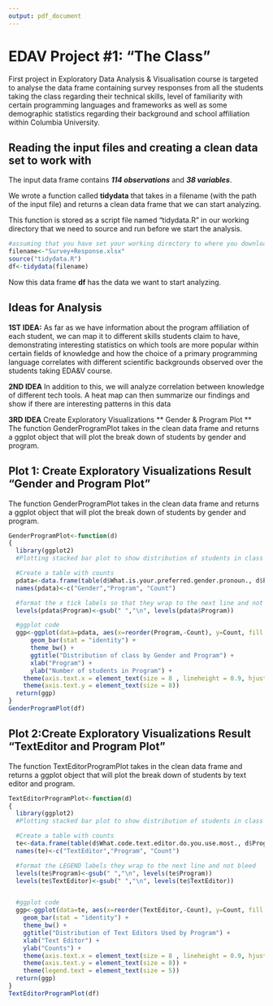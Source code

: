 ```yaml
---
output: pdf_document
---
```

# EDAV Project #1: "The Class"
First project in Exploratory Data Analysis &amp; Visualisation course is targeted to analyse the data frame containing survey responses from all the students taking the class regarding their technical skills, level of familiarity with certain programming languages and frameworks as well as some demographic statistics regarding their background and school affiliation within Columbia University.

## Reading the input files and creating a clean data set to work with
The input data frame contains ***114 observations*** and ***38 variables***.

We wrote a function called **tidydata** that takes in a filename (with the path of the input file) and returns a clean data frame that we can start analyzing.

This function is stored as a script file named "tidydata.R" in our working directory that we need to source and run before we start the analysis.

```r
#assuming that you have set your working directory to where you downloaded the input data
filename<-"Survey+Response.xlsx"
source("tidydata.R")
df<-tidydata(filename)
```
Now this data frame **df** has the data we want to start analyzing.

## Ideas for Analysis

**1ST IDEA:** As far as we have information about the program affiliation of each student, we can map it to different skills students claim to have, demonstrating interesting statistics on which tools are more popular within certain fields of knowledge and how the choice of a primary programming language correlates with different scientific backgrounds observed over the students taking EDA&V course.


**2ND IDEA** In addition to this, we will analyze correlation between knowledge of different tech tools. A heat map can then summarize our findings and show if there are interesting patterns in this data


**3RD IDEA** Create Exploratory Visualizations
** Gender & Program Plot **
The function GenderProgramPlot takes in the clean data frame and returns a ggplot object that will plot the break down of students by gender and program.



## Plot 1: Create Exploratory Visualizations Result "Gender and Program Plot"
The function GenderProgramPlot takes in the clean data frame and returns a ggplot object that will plot the break down of students by gender and program.


```r
GenderProgramPlot<-function(d)
{
  library(ggplot2)
  #Plotting stacked bar plot to show distribution of students in class by program and gender

  #Create a table with counts
  pdata<-data.frame(table(d$What.is.your.preferred.gender.pronoun., d$Program))
  names(pdata)<-c("Gender","Program", "Count")

  #format the x tick labels so that they wrap to the next line and not bleed
  levels(pdata$Program)<-gsub(" ","\n", levels(pdata$Program))

  #ggplot code
  ggp<-ggplot(data=pdata, aes(x=reorder(Program,-Count), y=Count, fill = Gender)) +
      geom_bar(stat = "identity") +
      theme_bw() +
      ggtitle("Distribution of class by Gender and Program") +
      xlab("Program") +
      ylab("Number of students in Program") +
    theme(axis.text.x = element_text(size = 8 , lineheight = 0.9, hjust = 1, angle = 45)) +
    theme(axis.text.y = element_text(size = 8))
  return(ggp)
}
GenderProgramPlot(df)
```

## Plot 2:Create Exploratory Visualizations Result "TextEditor and Program Plot"
The function TextEditorProgramPlot takes in the clean data frame and returns a ggplot object that will plot the break down of students by text editor and program.


```r
TextEditorProgramPlot<-function(d)
{
  library(ggplot2)
  #Plotting stacked bar plot to show distribution of students in class by program and gender

  #Create a table with counts
  te<-data.frame(table(d$What.code.text.editor.do.you.use.most., d$Program))
  names(te)<-c("TextEditor","Program", "Count")

  #format the LEGEND labels they wrap to the next line and not bleed
  levels(te$Program)<-gsub(" ","\n", levels(te$Program))
  levels(te$TextEditor)<-gsub(" ","\n", levels(te$TextEditor))


  #ggplot code
  ggp<-ggplot(data=te, aes(x=reorder(TextEditor,-Count), y=Count, fill = Program)) +
    geom_bar(stat = "identity") +
    theme_bw() +
    ggtitle("Distribution of Text Editors Used by Program") +
    xlab("Text Editor") +
    ylab("Counts") +
    theme(axis.text.x = element_text(size = 8 , lineheight = 0.9, hjust = 1, angle = 45)) +
    theme(axis.text.y = element_text(size = 8)) +
    theme(legend.text = element_text(size = 5))
  return(ggp)
}
TextEditorProgramPlot(df)
```
